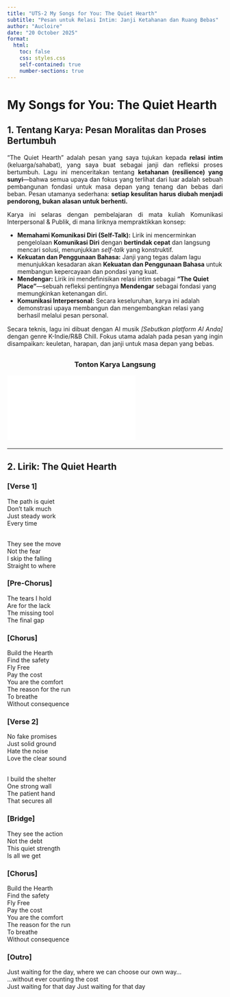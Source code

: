 ```yaml
---
title: "UTS-2 My Songs for You: The Quiet Hearth"
subtitle: "Pesan untuk Relasi Intim: Janji Ketahanan dan Ruang Bebas"
author: "Aucloire"
date: "20 October 2025"
format: 
  html:
    toc: false
    css: styles.css 
    self-contained: true
    number-sections: true
---
```


# My Songs for You: The Quiet Hearth {.unnumbered}

## 1. Tentang Karya: Pesan Moralitas dan Proses Bertumbuh {.unnumbered}

<p style="text-align: justify;">
“The Quiet Hearth” adalah pesan yang saya tujukan kepada **relasi intim** (keluarga/sahabat), yang saya buat sebagai janji dan refleksi proses bertumbuh. Lagu ini menceritakan tentang **ketahanan (resilience) yang sunyi**—bahwa semua upaya dan fokus yang terlihat dari luar adalah sebuah pembangunan fondasi untuk masa depan yang tenang dan bebas dari beban. Pesan utamanya sederhana: **setiap kesulitan harus diubah menjadi pendorong, bukan alasan untuk berhenti.**
</p>

<p style="text-align: justify;">
Karya ini selaras dengan pembelajaran di mata kuliah Komunikasi Interpersonal & Publik, di mana liriknya mempraktikkan konsep:
</p>

<ul>
    <li>**Memahami Komunikasi Diri (Self-Talk):** Lirik ini mencerminkan pengelolaan **Komunikasi Diri** dengan **bertindak cepat** dan langsung mencari solusi, menunjukkan *self-talk* yang konstruktif.</li>
    <li>**Kekuatan dan Penggunaan Bahasa:** Janji yang tegas dalam lagu menunjukkan kesadaran akan **Kekuatan dan Penggunaan Bahasa** untuk membangun kepercayaan dan pondasi yang kuat.</li>
    <li>**Mendengar:** Lirik ini mendefinisikan relasi intim sebagai **"The Quiet Place"**—sebuah refleksi pentingnya **Mendengar** sebagai fondasi yang memungkinkan ketenangan diri.</li>
    <li>**Komunikasi Interpersonal:** Secara keseluruhan, karya ini adalah demonstrasi upaya membangun dan mengembangkan relasi yang berhasil melalui pesan personal.</li>
</ul>

<p style="text-align: justify; margin-top: 15px;">
Secara teknis, lagu ini dibuat dengan AI musik *[Sebutkan platform AI Anda]* dengan genre K-Indie/R&B Chill. Fokus utama adalah pada pesan yang ingin disampaikan: keuletan, harapan, dan janji untuk masa depan yang bebas.
</p>

<h3 style="text-align: center; margin-top: 30px;">Tonton Karya Langsung</h3>
<div class="ratio ratio-16x9" style="margin-bottom: 20px;">
  <iframe src="[PASTE LINK EMBED YOUTUBE ANDA DI SINI]" 
          title="YouTube video player" 
          frameborder="0" 
          allow="accelerometer; autoplay; clipboard-write; encrypted-media; gyroscope; picture-in-picture" 
          allowfullscreen>
  </iframe>
</div>
<hr>

## 2. Lirik: The Quiet Hearth {.unnumbered}

### **[Verse 1]**
The path is quiet <br>
Don't talk much<br>
Just steady work<br>
Every time<br><br>

They see the move<br>
Not the fear<br>
I skip the falling<br>
Straight to where<br>

### **[Pre-Chorus]**
The tears I hold<br>
Are for the lack<br>
The missing tool<br>
The final gap<br>

### **[Chorus]**
Build the Hearth<br>
Find the safety<br>
Fly Free<br>
Pay the cost<br>
You are the comfort<br>
The reason for the run<br>
To breathe<br>
Without consequence<br>

### **[Verse 2]**
No fake promises<br>
Just solid ground<br>
Hate the noise<br>
Love the clear sound<br><br>

I build the shelter<br>
One strong wall<br>
The patient hand<br>
That secures all<br>

### **[Bridge]**
They see the action<br>
Not the debt<br>
This quiet strength<br>
Is all we get<br>

### **[Chorus]**
Build the Hearth<br>
Find the safety<br>
Fly Free<br>
Pay the cost<br>
You are the comfort<br>
The reason for the run<br>
To breathe<br>
Without consequence<br>

### **[Outro]**
Just waiting for the day, where we can choose our own way...<br>
...without ever counting the cost<br>
Just waiting for that day
Just waiting for that day
